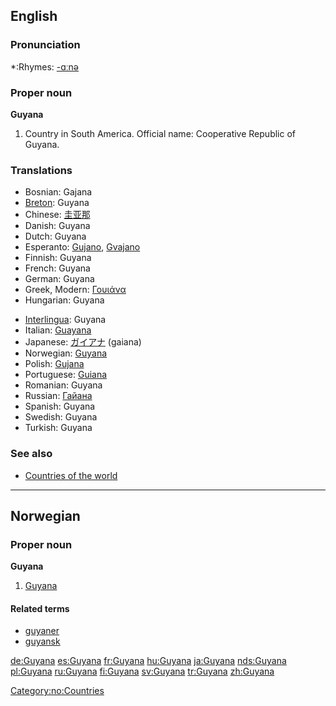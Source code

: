 ==English==

===Pronunciation===
*:Rhymes: [[Rhymes:English:-ɑːnə|-ɑːnə]]

===Proper noun===
'''Guyana'''
{{wikipedia}}

# Country in South America. Official name: Cooperative Republic of Guyana.

===Translations===
{{rfc-level|Translations at L3+ (AutoFormat would have corrected level of Translations)}}
{{top}}
*Bosnian: Gajana {{f}}
*[[Breton]]: Guyana
*Chinese: [[圭亚那]]
*Danish: Guyana
*Dutch: Guyana
*Esperanto: [[Gujano]], [[Gvajano]]
*Finnish: Guyana
*French: Guyana {{m}}
*German: Guyana
*Greek, Modern: [[Γουιάνα]]
*Hungarian: Guyana
{{mid}}
*[[Interlingua]]: Guyana
*Italian: [[Guayana]] {{f}}
*Japanese: [[ガイアナ]] (gaiana)
*Norwegian: [[Guyana#Norwegian|Guyana]]
*Polish: [[Gujana]]
*Portuguese: [[Guiana]]
*Romanian: Guyana {{f}}
*Russian: [[Гайана]]
*Spanish: Guyana
*Swedish: Guyana
*Turkish: Guyana
{{bottom}}

===See also===
* [[Countries of the world]]

----

==Norwegian==

===Proper noun===
'''Guyana'''

# [[Guyana#English|Guyana]]

====Related terms====
*[[guyaner]]
*[[guyansk]]

[[Category:no:Countries]]

[[de:Guyana]]
[[es:Guyana]]
[[fr:Guyana]]
[[hu:Guyana]]
[[ja:Guyana]]
[[nds:Guyana]]
[[pl:Guyana]]
[[ru:Guyana]]
[[fi:Guyana]]
[[sv:Guyana]]
[[tr:Guyana]]
[[zh:Guyana]]